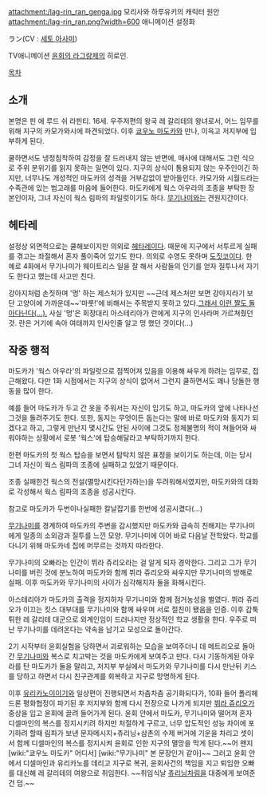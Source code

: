 attachment:/lag-rin_ran_genga.jpg
모리사와 하루유키의 캐릭터 원안
attachment:/lag-rin_ran.png?width=600
애니메이션 설정화

ラン(CV : [[세토 아사미]])

TV애니메이션 [[윤회의 라그랑제]]의 히로인.

[[목차]]
== 소개 ==
본명은 핀 에 루드 쉬 라핀티. 16세. 우주저편의 왕국 레 갈리테의 왕녀로서, 어느 임무를 위해 지구의 카모가와시에 파견되었다. 이후 [[쿄우노 마도카]]와 만나, 이윽고 저지부에 입부하게 된다. 

쿨하면서도 냉정침착하여 감정을 잘 드러내지 않는 반면에, 매사에 대해서도 그런 식으로 주위 분위기를 읽지 못하는 일면이 있다. 지구의 상식이 통용되지 않는 우주인이긴 하지만, 너무나도 개성적인 마도카의 성격을 거부감없이 받아들인다. 카모가와 시월드라는 수족관에 있는 범고래를 마음에 들어한다. 마도카에게 웍스 아우라의 조종을 부탁한 장본인이자, 그녀 자신이 웍스 림파의 파일럿이기도 하다. [[무기나미]]와는 견원지간이다.

== 헤타레 ==
설정상 외면적으로는 쿨해보이지만 의외로 [[헤타레]]이다. 때문에 지구에서 서투르게 실패를 겪고는 좌절해서 혼자 풀이죽어 있기도 한다. 의외로 수영도 못하며 [[도짓코]]이다. 한 예로 4화에서 무기나미가 웨이트리스 일을 잘 해서 사람들의 인기를 얻자 질투나서 자기도 한다고 했는데 사고만 친다.

강아지처럼 손짓하며 '멍' 하는 제스처가 있지만 ~~근데 제스처만 보면 강아지라기 보단 고양이에 가까운데~~'마룻!'에 비해서는 주목받지 못하고 있다.[http://pds23.egloos.com/pds/201202/04/10/b0051210_4f2c28190e865.jpg 그래서 이런 짤도 돌아다닌다(…).] 사실 '멍'은 회장대리 아스테리아가 란에게 지구의 인사라며 가르쳐줬던 것. 란은 거기에 속아 여태까지 인사인줄 알고 멍 했던 것이다(…)

== 작중 행적 ==
마도카가 '웍스 아우라'의 파일럿으로 점찍어져 있음을 이용해 싸우게 하려는 임무로, 접근해왔다. 다만 1화 시점에서는 지구의 상식이 없어서 그런지 쿨하면서도 꽤나 당돌한 행동을 많이 한다.

예를 들어 마도카가 두고 간 옷을 주워서는 자신이 입기도 하고, 마도카의 앞에 나타나선 그것을 돌려주기도 한다. 또한, 동지는 무엇이든 돕는다는 말에 바로 마도카와 동지가 되겠다고 하고, 그렇게 만난지 몇시간도 안된 사이에 그것도 정체불명의 적이 쳐들어와 싸워야하는 상황에서 로봇 '웍스'에 탑승해달라고 부탁하기까지 한다. 

한편 마도카의 첫 웍스 탑승을 보면서 탐탁치 않은 표정을 보이기도 하는데, 이는 당시 그녀 자신이 웍스 림파의 조종에 실패하고 있었기 때문이다.

조종 실패한건 웍스의 전설(멸망시킨다던가하는)을 두려워해서였지만, 마도카와의 대화로 각성해서 웍스 림파의 조종을 성공시킨다.

참고로 마도카가 두번이나실패한 칼날잡기를 한번에 성공시켰다(...)

[[무기나미]]를 경계하여 마도카의 주변을 감시했지만 마도카와 급속히 친해지는 무기나미에게 일종의 소외감과 질투를 느낀 모양. 무기나미에 이어 바로 다음날 전학왔다. 학교를 다니기 위해 마도카네 집에 머무르는 것까지 따라한다. 

무기나미의 오빠라는 인간이 뷔라 쥬리오라는 걸 알게 되자 경악한다. 그리고 그가 무기나미를 버린 것에 분노하여 마도카와 함께 뷔라 쥬리오와 싸우지만 무기나미의 방해로 실패. 이후 마도카와 무기나미의 사이가 심각해지자 둘을 화해시킨다. 

아스테리아가 마도카의 출격을 정지하자 무기나미와 함께 점거농성을 벌였다. 뷔라 쥬리오가 이끄는 킷스 대부대를 무기나미와 함께 싸우며 서로 절친이 됐음을 인증. 이후 갑툭튀한 레 갈리테 대군으로 외계인임이 드러나지만 정상적인 학교 생활을 한다. 우주로 떠난 무기나미를 데려온다는 약속을 남기고 모성으로 돌아간다. 

2기 시작부터 윤회실험을 당하면서 괴로워하는 모습을 보여주더니 데 메트리오로 돌아간 [[무기나미]]와 복스로 치고박는 것을 마도카에게 보여주고 만다. 다시 기동하게된 아우라를 탄 마도카가 둘을 말리고, 저지부 부실에서 마도카와 무기나미를 다시 만난뒤 키스를 당하고 하면서 다시 친구관계를 회복하고 지구로 망명하게 된다.

이후 [[유리카노]]이이기와 일상편이 진행되면서 차츰차츰 공기화되다가, 10화 들어 폴리헤드론 평화협정이 파기된 후 저지부와 함께 다시 전장으로 나가게 되지만 [[뷔라 쥬리오]]가 중상을 입고 윤회에 끌려 들어가게 된다. 윤회 안에서 마도카, 무기나미와 떨어져 혼자 디셀마인의 복스를 정지시키려 하지만 처절하게 구르고, 너무 압도적인 성능 차이에 포기하려 할때 림파가 보낸 문자메시지+츄리닝+삼촌의 수제 버거에 기운을 차리고 셋이서 함께 디셀마인의 복스를 정지시켜 윤회로 인한 지구의 멸망을 막게 된다.~~어 왠지 [wiki:"쿄우노 마도카" 어디서] [wiki:"무기나미" 본 문장인거 같아]~~ 그러고 윤회 안에서 디셀마인과 유리카노를 데리고 지구로 복귀, 윤회사건의 책임을 지고 퇴임한 오빠를 대신해 레 갈리테의 여왕으로 취임한다. ~~취임식날 [[츄리닝]]차림을 대중에게 보여준건 덤.~~
